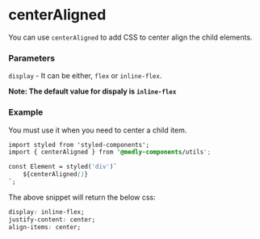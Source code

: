 
<Meta title="Utils/Style/centerAligned" />

# centerAligned

You can use `centerAligned` to add CSS to center align the child elements.

### Parameters

`display` - It can be either, `flex` or `inline-flex`.

**Note: The default value for dispaly is `inline-flex`**

### Example

You must use it when you need to center a child item.

```css
import styled from 'styled-components';
import { centerAligned } from '@medly-components/utils';

const Element = styled('div')`
    ${centerAligned()}
`;
```

The above snippet will return the below css:

```css
display: inline-flex;
justify-content: center;
align-items: center;
```
